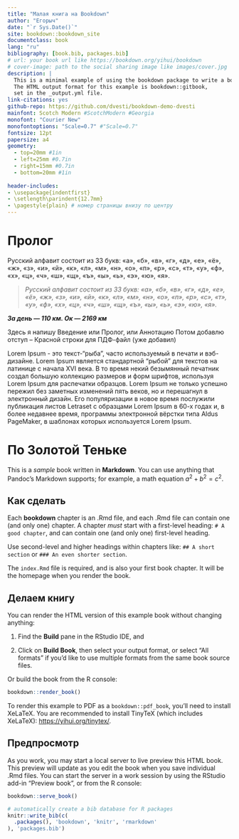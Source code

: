 --- 
title: "Малая книга на Bookdown"
author: "Егорыч"
date: "`r Sys.Date()`"
site: bookdown::bookdown_site
documentclass: book
lang: "ru"
bibliography: [book.bib, packages.bib]
# url: your book url like https://bookdown.org/yihui/bookdown
# cover-image: path to the social sharing image like images/cover.jpg
description: |
  This is a minimal example of using the bookdown package to write a book.
  The HTML output format for this example is bookdown::gitbook,
  set in the _output.yml file.
link-citations: yes
github-repo: https://github.com/dvesti/bookdown-demo-dvesti
mainfont: Scotch Modern #ScotchModern #Georgia
monofont: "Courier New"
monofontoptions: "Scale=0.7" #"Scale=0.7"
fontsize: 12pt
papersize: a4
geometry:
  - top=20mm #1in
  - left=25mm #0.7in
  - right=15mm #0.7in
  - bottom=20mm #1in 
  
header-includes:  
- \usepackage{indentfirst}
- \setlength\parindent{12.7mm}
- \pagestyle{plain} # номер страницы внизу по центру   
---

# Пролог {-#index}

Русский алфавит состоит из 33 букв: «а», «б», «в», «г», «д», «е», «ё», «ж», «з», «и», «й», «к», «л», «м», «н», «о», «п», «р», «с», «т», «у», «ф», «х», «ц», «ч», «ш», «щ», «ъ», «ы», «ь», «э», «ю», «я». 

> _Русский алфавит состоит из 33 букв: «а», «б», «в», «г», «д», «е», «ё», «ж», «з», «и», «й», «к», «л», «м», «н», «о», «п», «р», «с», «т», «у», «ф», «х», «ц», «ч», «ш», «щ», «ъ», «ы», «ь», «э», «ю», «я»._

_**За день — 110 км. Ок — 2169 км**_  


Здесь я напишу Введение или Пролог, или Аннотацию
Потом добавлю отступ – Красной строки для ПДФ-файл (уже добавил)

Lorem Ipsum - это текст-“рыба”, часто используемый в печати и вэб-дизайне. Lorem Ipsum является стандартной “рыбой” для текстов на латинице с начала XVI века. В то время некий безымянный печатник создал большую коллекцию размеров и форм шрифтов, используя Lorem Ipsum для распечатки образцов. Lorem Ipsum не только успешно пережил без заметных изменений пять веков, но и перешагнул в электронный дизайн. Его популяризации в новое время послужили публикация листов Letraset с образцами Lorem Ipsum в 60-х годах и, в более недавнее время, программы электронной вёрстки типа Aldus PageMaker, в шаблонах которых используется Lorem Ipsum.  


# По Золотой Теньке {#about}

This is a _sample_ book written in **Markdown**. You can use anything that Pandoc's Markdown supports; for example, a math equation $a^2 + b^2 = c^2$.

## Как сделать

Each **bookdown** chapter is an .Rmd file, and each .Rmd file can contain one (and only one) chapter. A chapter *must* start with a first-level heading: `# A good chapter`, and can contain one (and only one) first-level heading.

Use second-level and higher headings within chapters like: `## A short section` or `### An even shorter section`.

The `index.Rmd` file is required, and is also your first book chapter. It will be the homepage when you render the book.

## Делаем книгу

You can render the HTML version of this example book without changing anything:

1. Find the **Build** pane in the RStudio IDE, and

1. Click on **Build Book**, then select your output format, or select "All formats" if you'd like to use multiple formats from the same book source files.

Or build the book from the R console:

```{r, eval=FALSE}
bookdown::render_book()
```

To render this example to PDF as a `bookdown::pdf_book`, you'll need to install XeLaTeX. You are recommended to install TinyTeX (which includes XeLaTeX): <https://yihui.org/tinytex/>.

## Предпросмотр

As you work, you may start a local server to live preview this HTML book. This preview will update as you edit the book when you save individual .Rmd files. You can start the server in a work session by using the RStudio add-in "Preview book", or from the R console:

```{r eval=FALSE}
bookdown::serve_book()
```


```{r include=FALSE}
# automatically create a bib database for R packages
knitr::write_bib(c(
  .packages(), 'bookdown', 'knitr', 'rmarkdown'
), 'packages.bib')
```
